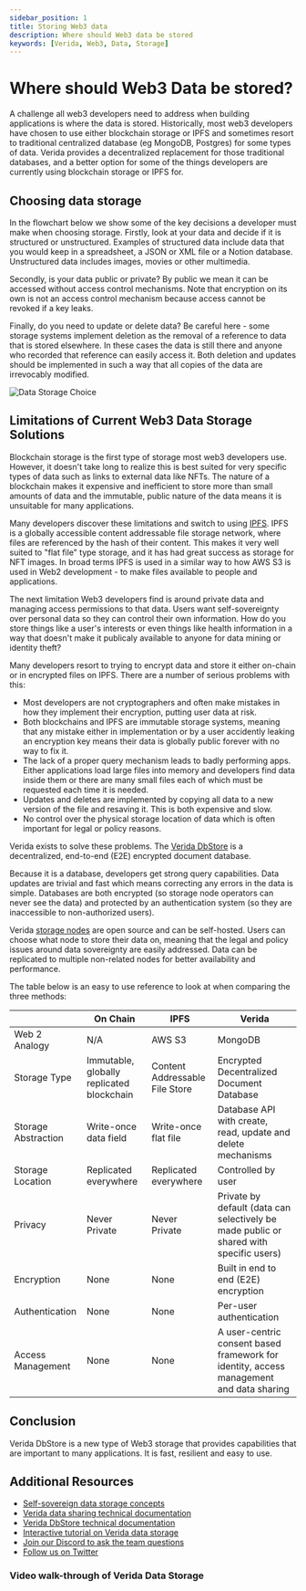 ```yaml
---
sidebar_position: 1
title: Storing Web3 data
description: Where should Web3 data be stored
keywords: [Verida, Web3, Data, Storage]
---
```




# Where should Web3 Data be stored?

A challenge all web3 developers need to address when building applications is where the data is stored.
Historically, most web3 developers have chosen to use either blockchain storage or IPFS and sometimes resort to traditional centralized database (eg MongoDB, Postgres) for some types of data. Verida provides a decentralized replacement for those traditional databases, and a better option for some of the things developers are currently using blockchain storage or IPFS for. 

## Choosing data storage

In the flowchart below we show some of the key decisions a developer must make when choosing storage. 
Firstly, look at your data and decide if it is structured or unstructured. Examples of structured data include data that you would keep in a spreadsheet, a JSON or XML file or a Notion database. Unstructured data includes images, movies or other multimedia. 

Secondly, is your data public or private? By public we mean it can be accessed without access control mechanisms. Note that encryption on its own is not an access control mechanism because access cannot be revoked if a key leaks.

Finally, do you need to update or delete data? Be careful here - some storage systems implement deletion as the removal of a reference to data that is stored elsewhere. In these cases the data is still there and anyone who recorded that reference can easily access it. Both deletion and updates should be implemented in such a way that all copies of the data are irrevocably modified. 


![Data Storage Choice](/img/storage-choice-flowchart.png)


## Limitations of Current Web3 Data Storage Solutions

Blockchain storage is the first type of storage most web3 developers use. However, it doesn't take long to realize this is best suited for very specific types of data such as links to external data like NFTs. The nature of a blockchain makes it expensive and inefficient to store more than small amounts of data and the immutable, public nature of the data means it is unsuitable for many applications.

Many developers discover these limitations and switch to using [IPFS](https://ipfs.io/). IPFS is a globally accessible content addressable file storage network, where files are referenced by the hash of their content. This makes it very well suited to "flat file" type storage, and it has had great success as storage for NFT images. In broad terms IPFS is used in a similar way to how AWS S3 is used in Web2 development - to make files available to people and applications.

The next limitation Web3 developers find is around private data and managing access permissions to that data. Users want self-sovereignty over personal data so they can control their own information. How do you store things like a user's interests or even things like health information in a way that doesn't make it publicaly available to anyone for data mining or identity theft?

Many developers resort to trying to encrypt data and store it either on-chain or in encrypted files on IPFS. There are a number of serious problems with this:

*  Most developers are not cryptographers and often make mistakes in how they implement their encryption, putting user data at risk.
*  Both blockchains and IPFS are immutable storage systems, meaning that any mistake either in implementation or by a user accidently leaking an encryption key means their data is globally public forever with no way to fix it.
*  The lack of a proper query mechanism leads to badly performing apps. Either applications load large files into memory and developers find data inside them or there are many small files each of which must be requested each time it is needed.
*  Updates and deletes are implemented by copying all data to a new version of the file and resaving it. This is both expensive and slow.
*  No control over the physical storage location of data which is often important for legal or policy reasons.

Verida exists to solve these problems. The [Verida DbStore](https://github.com/verida/documentation/blob/feature/where-to-store-web3-data/docs/concepts/data-storage) is a decentralized, end-to-end (E2E) encrypted document database.

Because it is a database, developers get strong query capabilities. Data updates are trivial and fast which means correcting any errors in the data is simple. Databases are both encrypted (so storage node operators can never see the data) and protected by an authentication system (so they are inaccessible to non-authorized users).

Verida [storage nodes](https://github.com/verida/documentation/blob/feature/where-to-store-web3-data/docs/network/storage-node) are open source and can be self-hosted. Users can choose what node to store their data on, meaning that the legal and policy issues around data sovereignty are easily addressed. Data can be replicated to multiple non-related nodes for better availability and performance. 

The table below is an easy to use reference to look at when comparing the three methods:

<table className="web3-compare-table">
<thead>
    <tr>
        <th></th>
        <th>On Chain</th>
        <th>IPFS</th>
        <th>Verida</th>
    </tr>
</thead>
<tbody>
    <tr>
        <td>Web 2 Analogy</td>
        <td>N/A</td>
        <td>AWS S3</td>
        <td>MongoDB</td>
    </tr>
    <tr>
        <td>Storage Type</td>
        <td>Immutable, globally replicated blockchain</td>
        <td>Content Addressable File Store</td>
        <td>Encrypted Decentralized Document Database</td>
    </tr>
    <tr>
        <td>Storage Abstraction</td>
        <td>Write-once data field</td>
        <td>Write-once flat file</td>
        <td>Database API with create, read, update and delete mechanisms</td>
    </tr>
    <tr>
        <td>Storage Location</td>
        <td>Replicated everywhere</td>
        <td>Replicated everywhere</td>
        <td>Controlled by user</td>
    </tr>
    <tr>
        <td>Privacy</td>
        <td>Never Private</td>
        <td>Never Private</td>
        <td>Private by default (data can selectively be made public or shared with specific users)</td>
    </tr>
    <tr>
        <td>Encryption</td>
        <td>None</td>
        <td>None</td>
        <td>Built in end to end (E2E) encryption</td>
    </tr>
    <tr>
        <td>Authentication</td>
        <td>None</td>
        <td>None</td>
        <td>Per-user authentication</td>
    </tr>
    <tr>
        <td>Access Management</td>
        <td>None</td>
        <td>None</td>
        <td>A user-centric consent based framework for identity, access management and data sharing</td>
    </tr>

</tbody>

</table>

## Conclusion

Verida DbStore is a new type of Web3 storage that provides capabilities that are important to many applications. 
It is fast, resilient and easy to use. 

## Additional Resources

* [Self-sovereign data storage concepts](https://developers.verida.io/docs/concepts/data-storage)
* [Verida data sharing technical documentation](https://developers.verida.io/docs/concepts/data-sharing)
* [Verida DbStore technical documentation](https://developers.verida.io/docs/network/storage-node)
* [Interactive tutorial on Verida data storage](https://developers.verida.io/docs/tutorial/databases)
* [Join our Discord to ask the team questions](https://discord.verida.io)
* [Follow us on Twitter](https://twitter.com/Verida_io)

### Video walk-through of Verida Data Storage

<ReactPlayer  
        light="/img/data_storage_title_screen.png"
          controls={true}
          playing={false} loop={false} 
          volume={1} muted={false}
          url='https://www.youtube.com/watch?v=jmWtvvkk4WE' />

